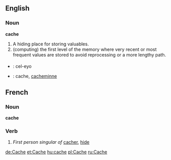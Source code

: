 ==English==
===Noun===

'''cache'''

#A hiding place for storing valuables.
#(computing) the first level of the memory where very recent or most frequent values are stored to avoid reprocessing or a more lengthy path.

===={{trans}}====

* {{io}} : cel-eyo
* {{sv}} : cache, [[cacheminne]]

==French==
===Noun===

'''cache'''
===Verb===
# ''First person singular of'' [[cacher]], [[hide]]

[[de:Cache]]
[[et:Cache]]
[[hu:cache]]
[[pl:Cache]]
[[ru:Cache]]